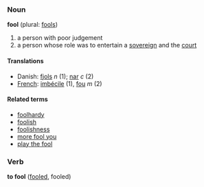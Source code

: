 ===Noun===
'''fool''' (plural: [[fools]])

# a person with poor judgement
# a person whose role was to entertain a [[sovereign]] and the [[court]]

====Translations====
*Danish: [[fjols]] ''n'' (1); [[nar]] ''c'' (2)
*[[French]]: [[imbécile]] (1), [[fou]] ''m'' (2)

====Related terms====
*[[foolhardy]]
*[[foolish]]
*[[foolishness]]
*[[more fool you]]
*[[play the fool]]

===Verb===
'''to fool''' ([[fooled]], fooled)